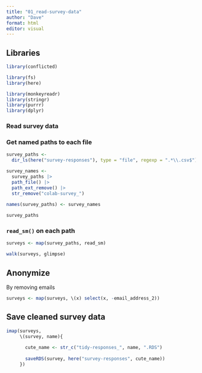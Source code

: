 ```yaml
---
title: "01_read-survey-data"
author: "Dave"
format: html
editor: visual
---
```


## Libraries

```r
library(conflicted)

library(fs)
library(here)

library(monkeyreadr)
library(stringr)
library(purrr)
library(dplyr)
```

### Read survey data

### Get named paths to each file

```r
survey_paths <- 
  dir_ls(here("survey-responses"), type = "file", regexp = ".*\\.csv$")

survey_names <- 
  survey_paths |> 
  path_file() |> 
  path_ext_remove() |>
  str_remove("colab-survey_")
  
names(survey_paths) <- survey_names

survey_paths
```

### `read_sm()` on each path

```r
surveys <- map(survey_paths, read_sm)

walk(surveys, glimpse)
```

## Anonymize

By removing emails

```r
surveys <- map(surveys, \(x) select(x, -email_address_2))
```

## Save cleaned survey data

```r
imap(surveys,
     \(survey, name){
       
       cute_name <- str_c("tidy-responses_", name, ".RDS")
       
       saveRDS(survey, here("survey-responses", cute_name))
     })
```
